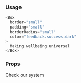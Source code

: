 
### Usage

```javascript
<Box
  border="small"
  padding="small"
  borderRadius="small"
  color="feedback.success.dark"
>
  Making wellbeing universal
</Box>
```

### Props

Check <GatsbyLink to="/system/getting-started">our system</GatsbyLink>
